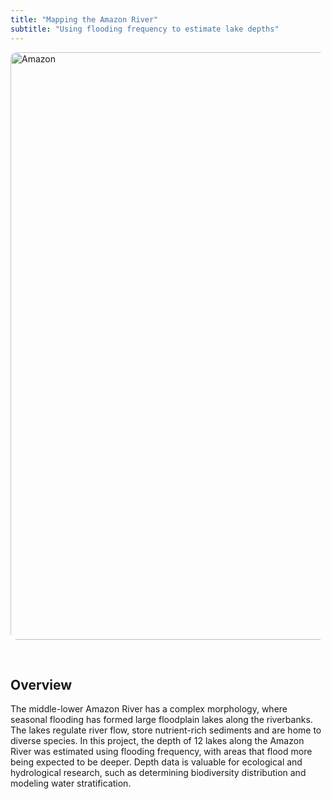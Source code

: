 ```yaml
---
title: "Mapping the Amazon River"
subtitle: "Using flooding frequency to estimate lake depths"
---
```


<img src="images/map.png" alt="Amazon" style="width: 940px; border-radius: 10px;">

</br>

## Overview

The middle-lower Amazon River has a complex morphology, where seasonal flooding has formed large floodplain lakes along the riverbanks.
The lakes regulate river flow, store nutrient-rich sediments and are home to diverse species. 
In this project, the depth of 12 lakes along the Amazon River was estimated using flooding frequency, with areas that flood more being expected to be deeper. 
Depth data is valuable for ecological and hydrological research, such as determining biodiversity distribution and modeling water stratification.
